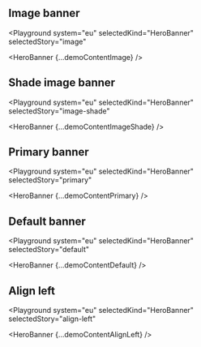 

## Image banner

<Playground
  system="eu"
  selectedKind="HeroBanner"
  selectedStory="image"
>
  <HeroBanner {...demoContentImage} />
</Playground>

## Shade image banner

<Playground
  system="eu"
  selectedKind="HeroBanner"
  selectedStory="image-shade"
>
  <HeroBanner {...demoContentImageShade} />
</Playground>

## Primary banner

<Playground
  system="eu"
  selectedKind="HeroBanner"
  selectedStory="primary"
>
  <HeroBanner {...demoContentPrimary} />
</Playground>

## Default banner

<Playground
  system="eu"
  selectedKind="HeroBanner"
  selectedStory="default"
>
  <HeroBanner {...demoContentDefault} />
</Playground>

## Align left

<Playground
  system="eu"
  selectedKind="HeroBanner"
  selectedStory="align-left"
>
  <HeroBanner {...demoContentAlignLeft} />
</Playground>
